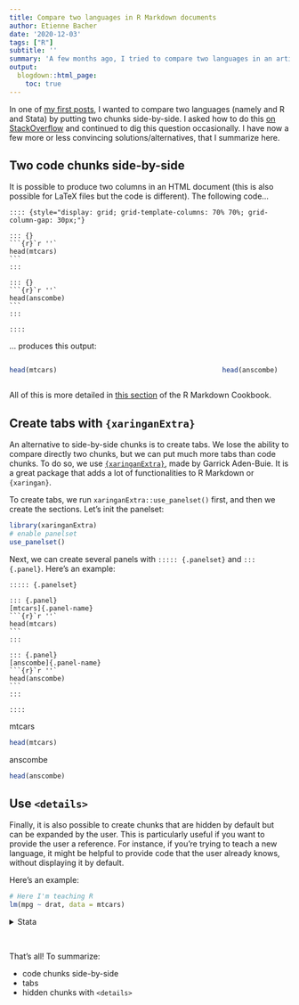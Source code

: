 ```yaml
---
title: Compare two languages in R Markdown documents
author: Etienne Bacher
date: '2020-12-03'
tags: ["R"]
subtitle: ''
summary: 'A few months ago, I tried to compare two languages in an article. Here are several ways to do it.'
output:
  blogdown::html_page:
    toc: true
---
```


In one of [my first posts](https://www.etiennebacher.com/post/first-contact/first-contact/), I wanted to compare two languages (namely and R and Stata) by putting two chunks side-by-side. I asked how to do this [on StackOverflow](https://stackoverflow.com/questions/59511268/display-several-code-chunks-in-a-concise-way) and continued to dig this question occasionally. I have now a few more or less convincing solutions/alternatives, that I summarize here.


## Two code chunks side-by-side

It is possible to produce two columns in an HTML document (this is also possible for LaTeX files but the code is different). The following code...

````
:::: {style="display: grid; grid-template-columns: 70% 70%; grid-column-gap: 30px;"}

::: {}
```{r}`r ''`
head(mtcars)
```
:::

::: {}
```{r}`r ''`
head(anscombe)
```
:::

::::
````

... produces this output:

:::: {style="display: grid; grid-template-columns: 70% 70%; grid-column-gap: 30px;"}
::: {}
```r
head(mtcars)
```
:::
::: {}
```r
head(anscombe)
```
:::
::::


All of this is more detailed in [this section](https://bookdown.org/yihui/rmarkdown-cookbook/multi-column.html) of the R Markdown Cookbook.



## Create tabs with `{xaringanExtra}`

An alternative to side-by-side chunks is to create tabs. We lose the ability to compare directly two chunks, but we can put much more tabs than code chunks. To do so, we use [`{xaringanExtra}`](https://pkg.garrickadenbuie.com/xaringanExtra/), made by Garrick Aden-Buie. It is a great package that adds a lot of functionalities to R Markdown or `{xaringan}`.

To create tabs, we run `xaringanExtra::use_panelset()` first, and then we create the sections. Let's init the panelset:

```r
library(xaringanExtra)
# enable panelset
use_panelset()
```

Next, we can create several panels with `::::: {.panelset}` and `::: {.panel}`. Here's an example:

````
::::: {.panelset}

::: {.panel}
[mtcars]{.panel-name}
```{r}`r ''`
head(mtcars)
```
:::

::: {.panel}
[anscombe]{.panel-name}
```{r}`r ''`
head(anscombe)
```
:::

::::
````

::::: {.panelset}
::: {.panel}
[mtcars]{.panel-name}
```r
head(mtcars)
```
:::
::: {.panel}
[anscombe]{.panel-name}
```r
head(anscombe)
```
:::
:::: 



## Use `<details>`

Finally, it is also possible to create chunks that are hidden by default but can be expanded by the user. This is particularly useful if you want to provide the user a reference. For instance, if you're trying to teach a new language, it might be helpful to provide code that the user already knows,  without displaying it by default.

Here's an example:


```r
# Here I'm teaching R
lm(mpg ~ drat, data = mtcars)
```

<details>
<summary> Stata </summary>
Here, I put some Stata code hidden so that the user can compare if necessary:
```stata
regress y x
```
</details>


<br>

That's all! To summarize:

* code chunks side-by-side
* tabs
* hidden chunks with `<details>`






